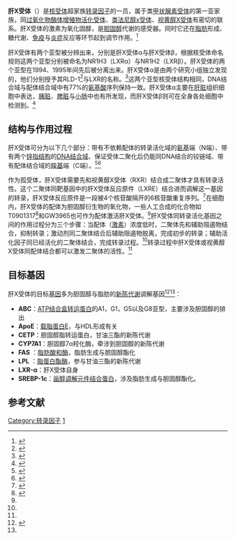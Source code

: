 {{protein
|Name=[[肝X受体α|肝X受体α]]
|caption=
|image=
|width=
|HGNCid=7966
|Symbol=NR1H3
|AltSymbols=
|EntrezGene=10062
|OMIM=602423
|RefSeq=NM_005693
|UniProt=Q13133
|PDB=
|ECnumber=
|Chromosome=
|Arm=
|Band=
|LocusSupplementaryData=
}}
{{protein
|Name=[[肝X受体β|肝X受体β]]
|caption=
|image=
|width=
|HGNCid=7965
|Symbol=NR1H2
|AltSymbols=UNR
|EntrezGene=7376
|OMIM=600380
|RefSeq=NM_007121
|UniProt=P55055
|PDB=
|ECnumber=
|Chromosome=
|Arm=
|Band=
|LocusSupplementaryData=
}}
'''肝X受体'''（{{lang-en|'''liver X receptor'''}}）是[[核受体|核受体]]超家族[[转录因子|转录因子]]的一员，属于类[[甲状腺素受体|甲状腺素受体]]的第一亚家族，同[[过氧化物酶体增殖物活化受体|过氧化物酶体增殖物活化受体]]、[[类法尼醇x受体|类法尼醇x受体]]、[[视黄醇X受体|视黄醇X受体]]有密切的联系。肝X受体的激素为氧化固醇，是[[胆固醇|胆固醇]]代谢的感受器。同时它还在[[脂肪|脂肪]]形成、糖代谢、[[免疫|免疫]]与[[炎症|炎症]]反应等环节起到调节作用。<ref>{{cite journal | language =zh| author =王强，江渝| title =肝X受体的研究进展| url =  | journal =生理科学进展| volume =40| issue =2  | pages =147-150  | year =2009  | id =  }}</ref>

肝X受体有两个亚型被分辨出来，分别是肝X受体α与肝X受体β，根据核受体命名规则这两个亚型分别被命名为NR1H3（LXRα）与NR1H2（LXRβ）。肝X受体的两个亚型在1994、1995年间先后被分离出来。肝X受体α是由两个研究小组独立发现的，他们分别授予其RLD-1<ref name="pmid7935418">{{cite journal | author = Apfel R, Benbrook D, Lernhardt E, Ortiz MA, Salbert G, Pfahl M | title = A novel orphan receptor specific for a subset of thyroid hormone-responsive elements and its interaction with the retinoid/thyroid hormone receptor subfamily | journal = Mol. Cell. Biol. | volume = 14 | issue = 10 | pages = 7025–35 | pmid = 7935418 | pmc = 359232 | doi = | url =https://archive.org/details/sim_molecular-and-cellular-biology_1994-10_14_10/page/7025| issn = |date=October 1994}}</ref>与LXR的名称。<ref name="pmid7744246">{{cite journal | author = Willy PJ, Umesono K, Ong ES, Evans RM, Heyman RA, Mangelsdorf DJ | title = LXR, a nuclear receptor that defines a distinct retinoid response pathway | journal = Genes Dev. | volume = 9 | issue = 9 | pages = 1033–45 | pmid = 7744246 | doi = 10.1101/gad.9.9.1033| url = | issn = |date=May 1995}}</ref>这两个亚型核受体结构相同，DNA结合域与配体结合域中有77%的[[氨基酸|氨基酸]]序列保持一致。肝X受体α主要在[[肝脏|肝脏]]组织细胞中表达，[[胰脏|胰脏]]、[[脾脏|脾脏]]与[[小肠|小肠]]中也有所发现，而肝X受体β则可在全身各处细胞中检测到。<ref name="yjjz">{{cite journal | language =zh  | author =艾正琳,陈东风,王晓敏| title =肝X受体的研究进展  | url =http://www.wjgnet.com/1009-3079/13/2013.pdf| journal =世界华人消化杂志  | volume =12  | issue =16  | pages =  | year =2013–15  | id =  }}</ref>

==结构与作用过程==
肝X受体可分为以下几个部分：带有不依赖配体的转录活化域的[[氨基|氨基]]端（N端）、带有两个[[锌指结构|锌指结构]]的[[DNA结合域|DNA结合域]]、保证受体二聚化后仍能同DNA结合的铰链域、带有配体结合域的[[羧基|羧基]]端（C端）。<ref >{{cite journal | language =zh| author =王永胜、肖继、王德明| title =肝X受体与急性肺损伤研究进展  | url =http://www.qikan.com.cn/Article/jocm/jocm201015/jocm20101510.html  | journal =社区医学杂志| volume =8  | issue = 15 | pages =  | year =2010| id =1672-4208(2010)15-0023-03}}</ref><ref name="kxy">{{cite journal| language =zh| author =刘阳，常永生，方福德| title =肝X受体：糖和脂代谢中的重要调节者| url =http://www.actacams.com/Jwk_yxkxy/fileup/PDF/2007-3-430.pdf| journal =中国医学科学院学报| volume =29| issue =3| pages =430-5| year =2007| id =1000-503x（2007）03-0430-06| deadurl =yes| archiveurl =https://web.archive.org/web/20160304203043/http://www.actacams.com/Jwk_yxkxy/fileup/PDF/2007-3-430.pdf| archivedate =2016-03-04}}</ref>

作为孤受体，肝X受体需要先和视黄醇X受体（RXR）结合成二聚体才具有转录活性。这个二聚体同靶基因中的肝X受体反应原件（LXRE）结合进而调解这一基因的转录，肝X受体反应原件是一段被4个核苷酸隔开的6核苷酸重复序列。<ref name="zdx">{{cite journal| language =| author =吴静，张志文，管又飞| title =LXRs在脂质代谢中的作用| url =http://www.lw23.com/pdf_8a42ca4b-ba64-457c-97c3-14d757d39427/lunwen.pdf| journal =生理科学进展| volume =35| issue =1| pages =69-72| year =2004| id =}}{{dead link|date=2018年4月 |bot=InternetArchiveBot |fix-attempted=yes }}</ref>在细胞内，肝X受体的配体为胆固醇衍生物的氧化物，一些人工合成的化合物如T0901317<ref name="pmid11090131">{{cite journal | author = Schultz JR, Tu H, Luk A, Repa JJ, Medina JC, Li L, Schwendner S, Wang S, Thoolen M, Mangelsdorf DJ, Lustig KD, Shan B | title = Role of LXRs in control of lipogenesis | journal = Genes Dev. | volume = 14 | issue = 22 | pages = 2831–8 | pmid = 11090131 | pmc = 317060 | doi = 10.1101/gad.850400| url = | issn = |date=November 2000}}</ref>和GW3965也可作为配体激活肝X受体。<ref name="kxy"/>肝X受体同转录活化基因之间的作用过程分为三个步骤：当配体（[[激素|激素]]）浓度低时，二聚体先和辅助阻遏物结合，抑制转录；激动剂同二聚体结合后辅助阻遏物脱离，完成初步的转录；辅助活化因子同已经活化的二聚体结合，完成转录过程。<ref name="yjjz"/>转录过程中肝X受体或视黄醇X受体同配体结合都可以激发二聚体的活性。<ref name="kxy"/>
==目标基因==
肝X受体的目标[[基因|基因]]多为胆固醇与脂肪的[[新陈代谢|新陈代谢]]调解基因<ref name="pmid12449021">{{cite journal | author = Edwards PA, Kennedy MA, Mak PA | title = LXRs; oxysterol-activated nuclear receptors that regulate genes controlling lipid homeostasis | journal = Vascul. Pharmacol. | volume = 38 | issue = 4 | pages = 249–56 | pmid = 12449021 | doi = 10.1016/S1537-1891(02)00175-1| url =https://archive.org/details/sim_vascular-pharmacology_2002-04_38_4/page/249| issn = |date=April 2002}}</ref><ref name="zdx"/>：
*  '''ABC'''：[[ATP结合盒转运蛋白|ATP结合盒转运蛋白]]的A1，G1，G5以及G8亚型，主要涉及胆固醇的排出
*  '''ApoE'''：[[载脂蛋白|载脂蛋白]]E，与HDL形成有关
*  '''CETP'''：胆固醇脂转运蛋白，甘油三酯的新陈代谢
*  '''CYP7A1'''：胆固醇7α羟化酶，牵涉到胆固醇的新陈代谢
*  '''FAS''' ：[[脂肪酸和酶|脂肪酸和酶]]，脂肪生成与胆固醇酯化
* '''LPL''' ：[[脂蛋白酯酶|脂蛋白酯酶]]，参与甘油三酯的新陈代谢
*  '''LXR-α'''：肝X受体自身
*  '''SREBP-1c'''：[[甾醇调解元件结合蛋白|甾醇调解元件结合蛋白]]，涉及脂肪生成与胆固醇酯化。


==参考文献==
{{reflist}}

{{转录因子与细胞内受体|g2}}

[[Category:转录因子|Category:转录因子]]
[[Category:核受体|1]]